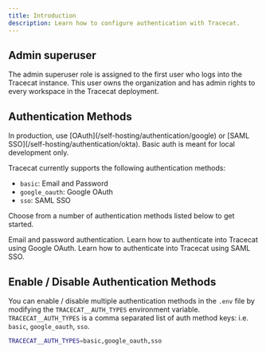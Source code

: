 ```yaml
---
title: Introduction
description: Learn how to configure authentication with Tracecat.
---
```


## Admin superuser

The admin superuser role is assigned to the first user who logs into the Tracecat instance.
This user owns the organization and has admin rights to every workspace in the Tracecat deployment.

## Authentication Methods

<Warning>
  In production, use [OAuth](/self-hosting/authentication/google) or [SAML SSO](/self-hosting/authentication/okta).
  Basic auth is meant for local development only.
</Warning>

Tracecat currently supports the following authentication methods:

- `basic`: Email and Password
- `google_oauth`: Google OAuth
- `sso`: SAML SSO

Choose from a number of authentication methods listed below to get started.

<CardGroup cols={2}>
  <Card
    title="Basic Auth"
    icon="lock"
    href="/self-hosting/authentication/basic"
  >
    Email and password authentication.
  </Card>
  <Card
    title="Google OAuth"
    icon="google"
    href="/self-hosting/authentication/google"
  >
    Learn how to authenticate into Tracecat using Google OAuth.
  </Card>
  <Card
    title="SAML SSO"
    icon="key"
    href="/self-hosting/authentication/sso"
  >
    Learn how to authenticate into Tracecat using SAML SSO.
  </Card>
</CardGroup>

## Enable / Disable Authentication Methods

You can enable / disable multiple authentication methods in the `.env` file by modifying the `TRACECAT__AUTH_TYPES` environment variable.
`TRACECAT__AUTH_TYPES` is a comma separated list of auth method keys: i.e. `basic`, `google_oauth`, `sso`.

```bash
TRACECAT__AUTH_TYPES=basic,google_oauth,sso
```
